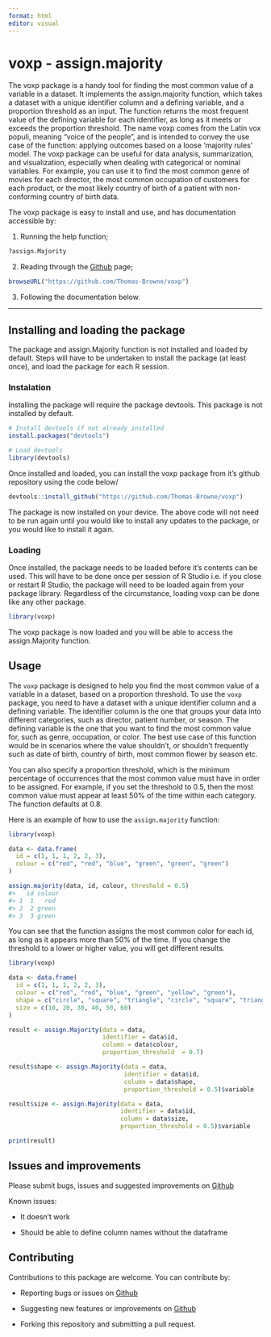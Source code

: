 ```yaml
---
format: html
editor: visual
---
```


# voxp - assign.majority

The voxp package is a handy tool for finding the most common value of a variable in a dataset. It implements the assign.majority function, which takes a dataset with a unique identifier column and a defining variable, and a proportion threshold as an input. The function returns the most frequent value of the defining variable for each identifier, as long as it meets or exceeds the proportion threshold. The name voxp comes from the Latin vox populi, meaning "voice of the people", and is intended to convey the use case of the function: applying outcomes based on a loose 'majority rules' model. The voxp package can be useful for data analysis, summarization, and visualization, especially when dealing with categorical or nominal variables. For example, you can use it to find the most common genre of movies for each director, the most common occupation of customers for each product, or the most likely country of birth of a patient with non-conforming country of birth data.

The voxp package is easy to install and use, and has documentation accessible by:

1.  Running the help function;

```r
?assign.Majority
```

2.  Reading through the [Github](https://github.com/Thomas-Browne/voxp) page;

```r
browseURL("https://github.com/Thomas-Browne/voxp")
```

3.  Following the documentation below.

------------------------------------------------------------------------

## Installing and loading the package

The package and assign.Majority function is not installed and loaded by default. Steps will have to be undertaken to install the package (at least once), and load the package for each R session.

### Instalation

Installing the package will require the package devtools. This package is not installed by default.

```r
# Install devtools if not already installed
install.packages("devtools")

# Load devtools
library(devtools)

```

Once installed and loaded, you can install the voxp package from it's github repository using the code below/

```r
devtools::install_github("https://github.com/Thomas-Browne/voxp")
```

The package is now installed on your device. The above code will not need to be run again until you would like to install any updates to the package, or you would like to install it again.

### Loading

Once installed, the package needs to be loaded before it's contents can be used. This will have to be done once per session of R Studio i.e. if you close or restart R Studio, the package will need to be loaded again from your package library. Regardless of the circumstance, loading voxp can be done like any other package.

```r
library(voxp)
```

The voxp package is now loaded and you will be able to access the assign.Majority function.

## Usage

The `voxp` package is designed to help you find the most common value of a variable in a dataset, based on a proportion threshold. To use the `voxp` package, you need to have a dataset with a unique identifier column and a defining variable. The identifier column is the one that groups your data into different categories, such as director, patient number, or season. The defining variable is the one that you want to find the most common value for, such as genre, occupation, or color. The best use case of this function would be in scenarios where the value shouldn't, or shouldn't frequently such as date of birth, country of birth, most common flower by season etc.

You can also specify a proportion threshold, which is the minimum percentage of occurrences that the most common value must have in order to be assigned. For example, if you set the threshold to 0.5, then the most common value must appear at least 50% of the time within each category. The function defaults at 0.8.

Here is an example of how to use the `assign.majority` function:

```r
library(voxp)

data <- data.frame(
  id = c(1, 1, 1, 2, 2, 3),
  colour = c("red", "red", "blue", "green", "green", "green")
)

assign.majority(data, id, colour, threshold = 0.5)
#>   id colour
#> 1  1   red
#> 2  2 green
#> 3  3 green
```

You can see that the function assigns the most common color for each id, as long as it appears more than 50% of the time. If you change the threshold to a lower or higher value, you will get different results.

```r
library(voxp)

data <- data.frame(
  id = c(1, 1, 1, 2, 2, 3),
  colour = c("red", "red", "blue", "green", "yellow", "green"),
  shape = c("circle", "square", "triangle", "circle", "square", "triangle"),
  size = c(10, 20, 30, 40, 50, 60)
)

result <- assign.Majority(data = data,
                          identifier = data$id,
                          column = data$colour,
                          proportion_threshold  = 0.7)

result$shape <- assign.Majority(data = data,
                                identifier = data$id,
                                column = data$shape,
                                proportion_threshold = 0.5)$variable

result$size <- assign.Majority(data = data,
                               identifier = data$id,
                               column = data$size,
                               proportion_threshold = 0.5)$variable

print(result)

```

## Issues and improvements

Please submit bugs, issues and suggested improvements on [Github](https://github.com/Thomas-Browne/voxp/issues)

Known issues:

-   It doesn't work

-   Should be able to define column names without the dataframe

## Contributing

Contributions to this package are welcome. You can contribute by:

-   Reporting bugs or issues on [Github](https://github.com/Thomas-Browne/voxp/issues)

-   Suggesting new features or improvements on [Github](https://github.com/Thomas-Browne/voxp/issues)

-   Forking this repository and submitting a pull request.
